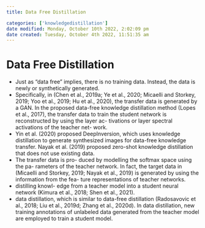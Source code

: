 ```yaml
---
title: Data Free Distillation

categories: ['knowledgedistillation']
date modified: Monday, October 10th 2022, 2:02:09 pm
date created: Tuesday, October 4th 2022, 11:51:35 am
---
```


# Data Free Distillation
- Just as “data free” implies, there is no training data. Instead, the data is newly or synthetically generated.
- Specifically, in (Chen et al., 2019a; Ye et al., 2020; Micaelli and Storkey, 2019; Yoo et al., 2019; Hu et al., 2020), the transfer data is generated by a GAN. In the proposed data-free knowledge distillation method (Lopes et al., 2017), the transfer data to train the student network is reconstructed by using the layer ac- tivations or layer spectral activations of the teacher net- work.
- Yin et al. (2020) proposed DeepInversion, which uses knowledge distillation to generate synthesized images for data-free knowledge transfer. Nayak et al. (2019) proposed zero-shot knowledge distillation that does not use existing data.
- The transfer data is pro- duced by modelling the softmax space using the pa- rameters of the teacher network. In fact, the target data in (Micaelli and Storkey, 2019; Nayak et al., 2019) is generated by using the information from the fea- ture representations of teacher networks.
- distilling knowl- edge from a teacher model into a student neural network (Kimura et al., 2018; Shen et al., 2021).
- data distillation, which is similar to data-free distillation (Radosavovic et al., 2018; Liu et al., 2019d; Zhang et al., 2020d). In data distillation, new training annotations of unlabeled data generated from the teacher model are employed to train a student model.



